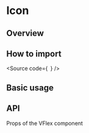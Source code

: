 

<Meta of={Stories} />

# Icon

## Overview

## How to import

<Source
  code={`
`}
/>

## Basic usage

<Canvas of={Stories.Base} />

## API

Props of the VFlex component

<ArgTypes of={Stories} />
